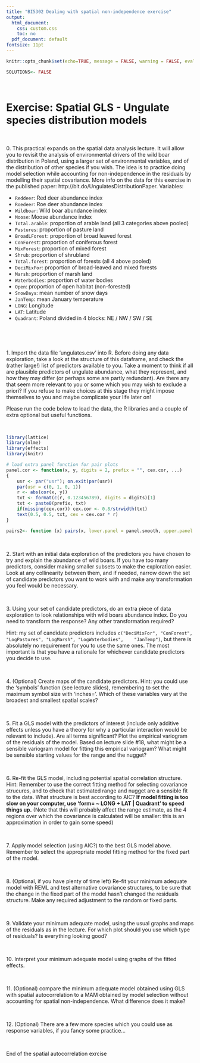 ```yaml
---
title: "BI5302 Dealing with spatial non-independence exercise"
output:
  html_document: 
    css: custom.css
    toc: no
  pdf_document: default
fontsize: 11pt
---
```



```r
knitr::opts_chunk$set(echo=TRUE, message = FALSE, warning = FALSE, eval = FALSE, cache = FALSE)

SOLUTIONS<- FALSE
```

\  

# Exercise: Spatial GLS - Ungulate species distribution models

\  

0\. This practical expands on the spatial data analysis lecture. It will allow you to revisit the analysis of environmental drivers of the wild boar distribution in Poland, using a larger set of environmental variables, and of the distribution of other species if you wish. The idea is to practice doing model selection while accounting for non-independence in the residuals by modelling their spatial covariance. More info on the data for this exercise in the published paper: http://bit.do/UngulatesDistributionPaper. 
Variables:

  + `Reddeer`: Red deer abundance index
  + `Roedeer`: Roe deer abundance index
  + `Wildboar`: Wild boar abundance index
  + `Moose`: Moose abundance index
  + `Total.arable`: proportion of arable land (all 3 categories above pooled)
  + `Pastures`: proportion of pasture land
  + `BroadLForest`: proportion of broad leaved forest
  + `ConForest`: proportion of coniferous forest
  + `MixForest`: proportion of mixed forest
  + `Shrub`: proportion of shrubland
  + `Total.forest`: proportion of forests (all 4 above pooled)
  + `DeciMixFor`: proportion of broad-leaved and mixed forests
  + `Marsh`: proportion of marsh land
  + `Waterbodies`: proportion of water bodies
  + `Open`: proportion of open habitat (non-forested)
  + `SnowDays`: mean number of snow days
  + `JanTemp`: mean January temperature
  + `LONG`: Longitude
  + `LAT`: Latitude
  + `Quadrant`: Poland divided in 4 blocks: NE / NW / SW / SE

\  

\  

1\. Import the data file 'ungulates.csv' into R. Before doing any data exploration, take a look at the structure of this dataframe, and check the (rather large!) list of predictors available to you. Take a moment to think if all are plausible predictors of ungulate abundance, what they represent, and how they may differ (or perhaps some are partly redundant). Are there any that seem more relevant to you or some which you may wish to exclude a priori?
If you refuse to make choices at this stage they might impose themselves to you and maybe complicate your life later on!

Please run the code below to load the data, the R libraries and a couple of extra optional but useful functions.

\  

```r

library(lattice)
library(nlme)
library(effects)
library(knitr)

# load extra panel function for pair plots
panel.cor <- function(x, y, digits = 2, prefix = "", cex.cor, ...)
{
    usr <- par("usr"); on.exit(par(usr))
    par(usr = c(0, 1, 0, 1))
    r <- abs(cor(x, y))
    txt <- format(c(r, 0.123456789), digits = digits)[1]
    txt <- paste0(prefix, txt)
    if(missing(cex.cor)) cex.cor <- 0.8/strwidth(txt)
    text(0.5, 0.5, txt, cex = cex.cor * r)
}

pairs2<- function (x) pairs(x, lower.panel = panel.smooth, upper.panel = panel.cor)
```

\  

2\. Start with an initial data exploration of the predictors you have chosen to try and explain the abundance of wild boars. If you have too many predictors, consider making smaller subsets to make the exploration easier. Look at any collinearity between them, and if needed, narrow down the set of candidate predictors you want to work with and make any transformation you feel would be necessary. 

\  

3\. Using your set of candidate predictors, do an extra piece of data exploration to look relationships with wild boars abundance index. Do you need to transform the response? Any other transformation required?

Hint: my set of candidate predictors includes `c("DeciMixFor", "ConForest", "LogPastures", "LogMarsh", "LogWaterbodies",	"JanTemp")`, but there is absolutely no requirement for you to use the same ones. The most important is that you have a rationale for whichever candidate predictors you decide to use.

\  

4\. (Optional) Create maps of the candidate predictors. Hint: you could use the 'symbols' function (see lecture slides), remembering to set the maximum symbol size with 'inches='. Which of these variables vary at the broadest and smallest spatial scales?

\  

5\. Fit a GLS model with the predictors of interest (include only additive effects unless you have a theory for why a particular interaction would be relevant to include). Are all terms significant? Plot the empirical variogram of the residuals of the model. Based on lecture slide #18, what might be a sensible variogram model for fitting this empirical variogram? What might be sensible starting values for the range and the nugget?

\  

6\. Re-fit the GLS model, including potential spatial correlation structure. Hint: Remember to use the correct fitting method for selecting covariance strucures, and to check that estimated range and nugget are a sensible fit to the data. What structure is best according to AIC? **If model fitting is too slow on your computer, use 'form= ~ LONG + LAT | Quadrant' to speed things up.**
(Note that this will probably affect the range estimate, as the 4 regions over which the covariance is calculated will be smaller: this is an approximation in order to gain some speed)

\  

7\. Apply model selection (using AIC?) to the best GLS model above. Remember to select the appropriate model fitting method for the fixed part of the model.

\  

8\. (Optional, if you have plenty of time left) Re-fit your minimum adequate model with REML and test alternative covariance structures, to be sure that the change in the fixed part of the model hasn't changed the residuals structure. Make any required adjustment to the random or fixed parts.

\  

9\. Validate your minimum adequate model, using the usual graphs and maps of the residuals as in the lecture. For which plot should you use which type of residuals? Is everything looking good?

\  

10\. Interpret your minimum adequate model using graphs of the fitted effects.

\  

11\. (Optional) compare the minimum adequate model obtained using GLS with spatial autocorrelation to a MAM obtained by model selection without accounting for spatial non-independence. What difference does it make?


\  

12\. (Optional) There are a few more species which you could use as response variables, if you fancy some practice...

\  

End of the spatial autocorrelation exrcise


